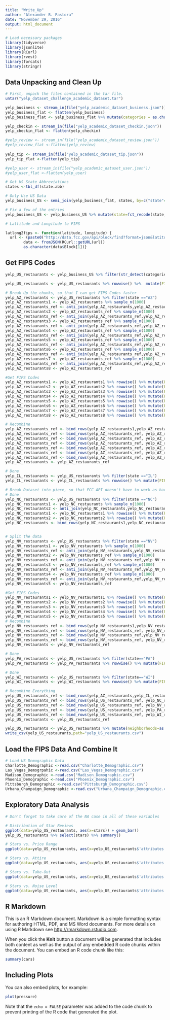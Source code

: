 ---
title: "Write_Up"
author: "Alexander B. Pastora"
date: "November 29, 2016"
output: html_document
---

```{r, echo=FALSE, message=FALSE, warning=FALSE, fig.width=8, fig.height=4.5}
# Load necessary packages
library(tidyverse)
library(jsonlite)
library(RCurl)
library(rvest)
library(forcats)
library(stringr)
```

## Data Unpacking and Clean Up

```{r, eval=TRUE, echo=FALSE, message=FALSE, warning=FALSE, fig.width=8, fig.height=4.5}

# First, unpack the files contained in the tar file.
untar("yelp_dataset_challenge_academic_dataset.tar")

yelp_business <- stream_in(file("yelp_academic_dataset_business.json"))
yelp_business_flat <- flatten(yelp_business)
yelp_business_flat <- yelp_business_flat %>% mutate(categories = as.character(categories))

yelp_checkin <- stream_in(file("yelp_academic_dataset_checkin.json"))
yelp_checkin_flat <- flatten(yelp_checkin)

#yelp_review <- stream_in(file("yelp_academic_dataset_review.json"))
#yelp_review_flat <-flatten(yelp_review)
  
yelp_tip <- stream_in(file("yelp_academic_dataset_tip.json"))
yelp_tip_flat <-flatten(yelp_tip)

#yelp_user <- stream_in(file("yelp_academic_dataset_user.json"))
#yelp_user_flat <-flatten(yelp_user)

# Get US State Abbreviations
states <-tbl_df(state.abb)

# Only Use US Data
yelp_business_US <- semi_join(yelp_business_flat, states, by=c("state"= "value"))  

# Fix a few of the entries
yelp_business_US <- yelp_business_US %>% mutate(state=fct_recode(state, "AZ" = "AK"))

# Lattitude and Longitude to FIPS

latlong2fips <- function(latitude, longitude) {
  url <- (paste0("http://data.fcc.gov/api/block/find?format=json&latitude=",as.character(latitude),"&longitude=",as.character(longitude),"&showall=false"))
        data <- fromJSON(RCurl::getURL(url))
        as.character(data$Block[1])}

```

## Get FIPS Codes

```{r, echo=FALSE, message=FALSE, warning=FALSE, fig.width=8, fig.height=4.5}

yelp_US_restaurants <- yelp_business_US %>% filter(str_detect(categories,c("Food","Restaurants")))

yelp_US_restaurants <- yelp_US_restaurants %>% rowwise() %>%  mutate(FIPS = latlong2fips(latitude, longitude))

# Break Up the chunks, so that I can get FIPS Codes faster
yelp_AZ_restaurants <- yelp_US_restaurants %>% filter(state =="AZ")
yelp_AZ_restaurants1 <- yelp_AZ_restaurants %>% sample_n(1000)
yelp_AZ_restaurants_ref <- anti_join(yelp_AZ_restaurants,yelp_AZ_restaurants1, by="business_id")
yelp_AZ_restaurants2 <- yelp_AZ_restaurants_ref %>% sample_n(1000)
yelp_AZ_restaurants_ref <- anti_join(yelp_AZ_restaurants_ref,yelp_AZ_restaurants2, by="business_id")
yelp_AZ_restaurants3 <- yelp_AZ_restaurants_ref %>% sample_n(1000)
yelp_AZ_restaurants_ref <- anti_join(yelp_AZ_restaurants_ref,yelp_AZ_restaurants3, by="business_id")
yelp_AZ_restaurants4 <- yelp_AZ_restaurants_ref %>% sample_n(1000)
yelp_AZ_restaurants_ref <- anti_join(yelp_AZ_restaurants_ref,yelp_AZ_restaurants4, by="business_id")
yelp_AZ_restaurants5 <- yelp_AZ_restaurants_ref %>% sample_n(1000)
yelp_AZ_restaurants_ref <- anti_join(yelp_AZ_restaurants_ref,yelp_AZ_restaurants5, by="business_id")
yelp_AZ_restaurants6 <- yelp_AZ_restaurants_ref %>% sample_n(1000)
yelp_AZ_restaurants_ref <- anti_join(yelp_AZ_restaurants_ref,yelp_AZ_restaurants6, by="business_id")
yelp_AZ_restaurants7 <- yelp_AZ_restaurants_ref %>% sample_n(1000)
yelp_AZ_restaurants_ref <- anti_join(yelp_AZ_restaurants_ref,yelp_AZ_restaurants7, by="business_id")
yelp_AZ_restaurants8 <- yelp_AZ_restaurants_ref

#Get FIPS Codes
yelp_AZ_restaurants1 <- yelp_AZ_restaurants1 %>% rowwise() %>% mutate(FIPS = latlong2fips(latitude, longitude))
yelp_AZ_restaurants2 <- yelp_AZ_restaurants2 %>% rowwise() %>% mutate(FIPS = latlong2fips(latitude, longitude))
yelp_AZ_restaurants3 <- yelp_AZ_restaurants3 %>% rowwise() %>% mutate(FIPS = latlong2fips(latitude, longitude))
yelp_AZ_restaurants4 <- yelp_AZ_restaurants4 %>% rowwise() %>% mutate(FIPS = latlong2fips(latitude, longitude))
yelp_AZ_restaurants5 <- yelp_AZ_restaurants5 %>% rowwise() %>% mutate(FIPS = latlong2fips(latitude, longitude))
yelp_AZ_restaurants6 <- yelp_AZ_restaurants6 %>% rowwise() %>% mutate(FIPS = latlong2fips(latitude, longitude))
yelp_AZ_restaurants7 <- yelp_AZ_restaurants7 %>% rowwise() %>% mutate(FIPS = latlong2fips(latitude, longitude))
yelp_AZ_restaurants8 <- yelp_AZ_restaurants8 %>% rowwise() %>% mutate(FIPS = latlong2fips(latitude, longitude))

# Recombine
yelp_AZ_restaurants_ref <- bind_rows(yelp_AZ_restaurants1,yelp_AZ_restaurants2)
yelp_AZ_restaurants_ref <- bind_rows(yelp_AZ_restaurants_ref, yelp_AZ_restaurants3)
yelp_AZ_restaurants_ref <- bind_rows(yelp_AZ_restaurants_ref, yelp_AZ_restaurants4)
yelp_AZ_restaurants_ref <- bind_rows(yelp_AZ_restaurants_ref, yelp_AZ_restaurants5)
yelp_AZ_restaurants_ref <- bind_rows(yelp_AZ_restaurants_ref, yelp_AZ_restaurants6)
yelp_AZ_restaurants_ref <- bind_rows(yelp_AZ_restaurants_ref, yelp_AZ_restaurants7)
yelp_AZ_restaurants_ref <- bind_rows(yelp_AZ_restaurants_ref, yelp_AZ_restaurants8)
yelp_AZ_restaurants <- yelp_AZ_restaurants_ref

# Done
yelp_IL_restaurants <- yelp_US_restaurants %>% filter(state =="IL")
yelp_IL_restaurants <- yelp_IL_restaurants %>% rowwise() %>% mutate(FIPS = latlong2fips(latitude, longitude))

# Break Dataset into piece, so that FCC API doesn't have to work as hard, and the response time is faster.
# Done
yelp_NC_restaurants <- yelp_US_restaurants %>% filter(state =="NC")
yelp_NC_restaurants1 <- yelp_NC_restaurants %>% sample_n(1000)
yelp_NC_restaurants2 <- anti_join(yelp_NC_restaurants,yelp_NC_restaurants1, by="business_id")
yelp_NC_restaurants1 <- yelp_NC_restaurants1 %>% rowwise() %>% mutate(FIPS = latlong2fips(latitude, longitude))
yelp_NC_restaurants2 <- yelp_NC_restaurants2 %>% rowwise() %>% mutate(FIPS = latlong2fips(latitude, longitude))
yelp_NC_restaurants <- bind_rows(yelp_NC_restaurants1,yelp_NC_restaurants2)


# Split the data
yelp_NV_restaurants <- yelp_US_restaurants %>% filter(state =="NV")
yelp_NV_restaurants1 <- yelp_NV_restaurants %>% sample_n(1000)
yelp_NV_restaurants_ref <- anti_join(yelp_NV_restaurants,yelp_NV_restaurants1, by="business_id")
yelp_NV_restaurants2 <- yelp_NV_restaurants_ref %>% sample_n(1000)
yelp_NV_restaurants_ref <- anti_join(yelp_NV_restaurants_ref,yelp_NV_restaurants2, by="business_id")
yelp_NV_restaurants3 <- yelp_NV_restaurants_ref %>% sample_n(1000)
yelp_NV_restaurants_ref <- anti_join(yelp_NV_restaurants_ref,yelp_NV_restaurants3, by="business_id")
yelp_NV_restaurants4 <- yelp_NV_restaurants_ref %>% sample_n(1000)
yelp_NV_restaurants_ref <- anti_join(yelp_NV_restaurants_ref,yelp_NV_restaurants4, by="business_id")
yelp_NV_restaurants5 <- yelp_NV_restaurants_ref

#Get FIPS Codes
yelp_NV_restaurants1 <- yelp_NV_restaurants1 %>% rowwise() %>% mutate(FIPS = latlong2fips(latitude, longitude))
yelp_NV_restaurants2 <- yelp_NV_restaurants2 %>% rowwise() %>% mutate(FIPS = latlong2fips(latitude, longitude))
yelp_NV_restaurants3 <- yelp_NV_restaurants3 %>% rowwise() %>% mutate(FIPS = latlong2fips(latitude, longitude))
yelp_NV_restaurants4 <- yelp_NV_restaurants4 %>% rowwise() %>% mutate(FIPS = latlong2fips(latitude, longitude))
yelp_NV_restaurants5 <- yelp_NV_restaurants5 %>% rowwise() %>% mutate(FIPS = latlong2fips(latitude, longitude))
# Recombine
yelp_NV_restaurants_ref <- bind_rows(yelp_NV_restaurants1,yelp_NV_restaurants2)
yelp_NV_restaurants_ref <- bind_rows(yelp_NV_restaurants_ref, yelp_NV_restaurants3)
yelp_NV_restaurants_ref <- bind_rows(yelp_NV_restaurants_ref,yelp_NV_restaurants4)
yelp_NV_restaurants_ref <- bind_rows(yelp_NV_restaurants_ref, yelp_NV_restaurants5)
yelp_NV_restaurants <- yelp_NV_restaurants_ref

# Done
yelp_PA_restaurants <- yelp_US_restaurants %>% filter(state=="PA")
yelp_PA_restaurants <- yelp_PA_restaurants %>% rowwise() %>% mutate(FIPS = latlong2fips(latitude,longitude))

# Done
yelp_WI_restaurants <- yelp_US_restaurants %>% filter(state=="WI")
yelp_WI_restaurants <- yelp_WI_restaurants %>% rowwise() %>% mutate(FIPS = latlong2fips(latitude,longitude))

# Recombine Everything
yelp_US_restaurants_ref <- bind_rows(yelp_AZ_restaurants,yelp_IL_restaurants)
yelp_US_restaurants_ref <- bind_rows(yelp_US_restaurants_ref, yelp_NC_restaurants)
yelp_US_restaurants_ref <- bind_rows(yelp_US_restaurants_ref, yelp_NV_restaurants)
yelp_US_restaurants_ref <- bind_rows(yelp_US_restaurants_ref, yelp_PA_restaurants)
yelp_US_restaurants_ref <- bind_rows(yelp_US_restaurants_ref, yelp_WI_restaurants)
yelp_US_restaurants <- yelp_US_restaurants_ref

yelp_US_restaurants <- yelp_US_restaurants %>% mutate(neighborhoods=as.character(neighborhoods))
write_csv(yelp_US_restaurants,path="yelp_US_restaurants.csv")
```

## Load the FIPS Data And Combine It
```{r, echo=FALSE, message=FALSE, warning=FALSE, fig.width=8, fig.height=4.5}
# Load US Demographic Data
Charlotte_Demographic <-read.csv("Charlotte_Demographic.csv")
Las_Vegas_Demogrpahic <-read.csv("Las_Vegas_Demographic.csv")
Madison_Demographic <-read.csv("Madison_Demographic.csv")
Phoenix_Demographic <-read.csv("Phoenix_Demographic.csv")
Pittsburgh_Demographic <-read.csv("Pittsburgh_Demographic.csv")
Urbana_Champaign_Demographic <-read.csv("Urbana_Champaign_Demographic.csv")

```

## Exploratory Data Analysis
```{r, echo=FALSE, message=FALSE, warning=FALSE, fig.width=8, fig.height=4.5}
# Don't forget to take care of the NA case in all of these variables

# Distribution of Star Reviews
ggplot(data=yelp_US_restaurants, aes(x=stars)) + geom_bar()
yelp_US_restaurants %>% select(stars) %>% summary()

# Stars vs. Price Range
ggplot(data=yelp_US_restaurants, aes(x=yelp_US_restaurants$'attributes.Price Range', y=stars, group=yelp_US_restaurants$'attributes.Price Range')) +geom_boxplot()

# Stars vs. Attire
ggplot(data=yelp_US_restaurants, aes(x=yelp_US_restaurants$'attributes.Attire', y=stars, group=yelp_US_restaurants$'attributes.Attire')) +geom_boxplot()

# Stars vs. Take-Out
ggplot(data=yelp_US_restaurants, aes(x=yelp_US_restaurants$'attributes.Take-out', y=stars, group=yelp_US_restaurants$'attributes.Take-out')) +geom_boxplot()

# Stars vs. Noise Level
ggplot(data=yelp_US_restaurants, aes(x=yelp_US_restaurants$'attributes.Noise Level', y=stars, group=yelp_US_restaurants$'attributes.Noise Level')) +geom_boxplot()

```

## R Markdown

This is an R Markdown document. Markdown is a simple formatting syntax for authoring HTML, PDF, and MS Word documents. For more details on using R Markdown see <http://rmarkdown.rstudio.com>.

When you click the **Knit** button a document will be generated that includes both content as well as the output of any embedded R code chunks within the document. You can embed an R code chunk like this:

```{r cars}
summary(cars)
```

## Including Plots

You can also embed plots, for example:

```{r pressure, echo=FALSE}
plot(pressure)
```

Note that the `echo = FALSE` parameter was added to the code chunk to prevent printing of the R code that generated the plot.

